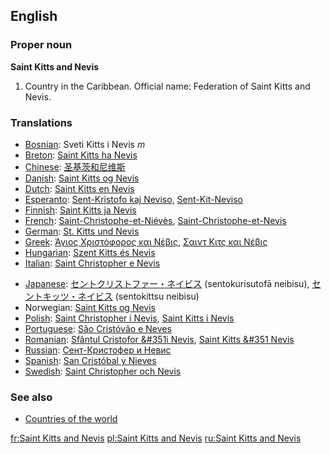 ==English==

===Proper noun===
'''Saint Kitts and Nevis'''

# Country in the Caribbean. Official name: Federation of Saint Kitts and Nevis.
===Translations===
{{top}}
*[[Bosnian]]: Sveti Kitts i Nevis ''m''
*[[Breton]]: [[Saint Kitts ha Nevis]]
*[[Chinese]]: [[圣基茨和尼维斯]]
*[[Danish]]: [[Saint Kitts og Nevis]]
*[[Dutch]]: [[Saint Kitts en Nevis]]
*[[Esperanto]]: [[Sent-Kristofo kaj Neviso]], [[Sent-Kit-Neviso]]
*[[Finnish]]: [[Saint Kitts ja Nevis]]
*[[French]]: [[Saint-Christophe-et-Niévès]], [[Saint-Christophe-et-Nevis]]
*[[German]]: [[St. Kitts und Nevis]]
*[[Greek]]: [[Άγιος Χριστόφορος και Νέβις]], [[Σαιντ Κιτς και Νέβις]]
*[[Hungarian]]: [[Szent Kitts és Nevis]]
*[[Italian]]: [[Saint Christopher e Nevis]]
{{mid}}
*[[Japanese]]: [[セントクリストファー・ネイビス]] (sentokurisutofā neibisu), [[セントキッツ・ネイビス]] (sentokittsu neibisu)
*Norwegian: [[Saint Kitts og Nevis]]
*[[Polish]]: [[Saint Christopher i Nevis]], [[Saint Kitts i Nevis]]
*[[Portuguese]]: [[São Cristóvão e Neves]]
*[[Romanian]]: [[Sfântul Cristofor &#351i Nevis]], [[Saint Kitts &#351 Nevis]]
*[[Russian]]: [[Сент-Кристофер и Невис]]
*[[Spanish]]: [[San Cristóbal y Nieves]]
*[[Swedish]]: [[Saint Christopher och Nevis]]
{{bottom}}

===See also===
* [[Countries of the world]]

[[fr:Saint Kitts and Nevis]]
[[pl:Saint Kitts and Nevis]]
[[ru:Saint Kitts and Nevis]]